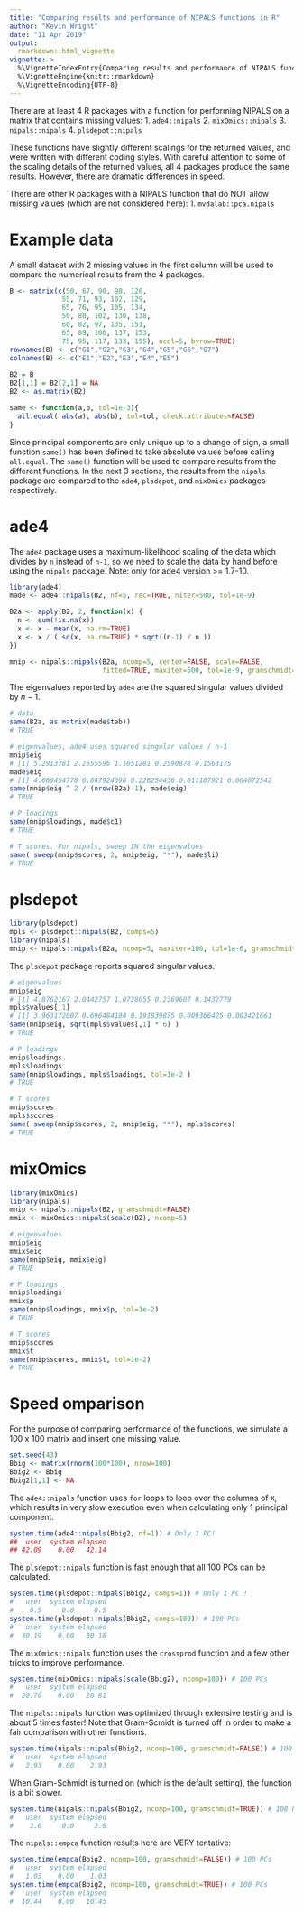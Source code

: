 ```yaml
---
title: "Comparing results and performance of NIPALS functions in R"
author: "Kevin Wright"
date: "11 Apr 2019"
output:
  rmarkdown::html_vignette
vignette: >
  %\VignetteIndexEntry{Comparing results and performance of NIPALS functions in R}
  %\VignetteEngine{knitr::rmarkdown} 
  %\VignetteEncoding{UTF-8}
---
```


There are at least 4 R packages with a function for performing NIPALS on a matrix that contains missing values:
1. `ade4::nipals`
2. `mixOmics::nipals`
3. `nipals::nipals`
4. `plsdepot::nipals`

These functions have slightly different scalings for the returned values, and were written with different coding styles. With careful attention to some of the scaling details of the returned values, all 4 packages produce the same results.  However, there are dramatic differences in speed.

There are other R packages with a NIPALS function that do NOT allow missing values (which are not considered here):
1. `mvdalab::pca.nipals`

# Example data

A small dataset with 2 missing values in the first column will be used to compare the numerical results from the 4 packages.

```r
B <- matrix(c(50, 67, 90, 98, 120,
             55, 71, 93, 102, 129,
             65, 76, 95, 105, 134,
             50, 80, 102, 130, 138,
             60, 82, 97, 135, 151,
             65, 89, 106, 137, 153,
             75, 95, 117, 133, 155), ncol=5, byrow=TRUE)
rownames(B) <- c("G1","G2","G3","G4","G5","G6","G7")
colnames(B) <- c("E1","E2","E3","E4","E5")
 
B2 = B
B2[1,1] = B2[2,1] = NA
B2 <- as.matrix(B2)

same <- function(a,b, tol=1e-3){
  all.equal( abs(a), abs(b), tol=tol, check.attributes=FALSE)
}
```

Since principal components are only unique up to a change of sign, a small function `same()` has been defined to take absolute values before calling `all.equal`. The `same()` function will be used to compare results from the different functions.  In the next 3 sections, the results from the `nipals` package are compared to the `ade4`, `plsdepot`, and `mixOmics` packages respectively.

# ade4

The `ade4` package uses a maximum-likelihood scaling of the data which divides by `n` instead of `n-1`, so we need to scale the data by hand before using the `nipals` package. Note: only for ade4 version >= 1.7-10.

```r
library(ade4)
made <- ade4::nipals(B2, nf=5, rec=TRUE, niter=500, tol=1e-9)

B2a <- apply(B2, 2, function(x) {
  n <- sum(!is.na(x))
  x <- x - mean(x, na.rm=TRUE)
  x <- x / ( sd(x, na.rm=TRUE) * sqrt((n-1) / n ))
})

mnip <- nipals::nipals(B2a, ncomp=5, center=FALSE, scale=FALSE, 
                       fitted=TRUE, maxiter=500, tol=1e-9, gramschmidt=FALSE)
```

The eigenvalues reported by `ade4` are the squared singular values divided by $n-1$.

```r
# data
same(B2a, as.matrix(made$tab))
# TRUE

# eigenvalues, ade4 uses squared singular values / n-1
mnip$eig
# [1] 5.2913781 2.2555596 1.1651281 0.2590878 0.1563175
made$eig
# [1] 4.666454778 0.847924398 0.226254436 0.011187921 0.004072542
same(mnip$eig ^ 2 / (nrow(B2a)-1), made$eig)
# TRUE

# P loadings
same(mnip$loadings, made$c1)
# TRUE

# T scores. For nipals, sweep IN the eigenvalues
same( sweep(mnip$scores, 2, mnip$eig, "*"), made$li)
# TRUE

```

# plsdepot

```r
library(plsdepot)
mpls <- plsdepot::nipals(B2, comps=5)
library(nipals)
mnip <- nipals::nipals(B2a, ncomp=5, maxiter=100, tol=1e-6, gramschmidt=FALSE)
```

The `plsdepot` package reports squared singular values.

```r
# eigenvalues
mnip$eig
# [1] 4.8762167 2.0442757 1.0728055 0.2369607 0.1432779
mpls$values[,1]
# [1] 3.963172007 0.696484184 0.191839875 0.009366425 0.003421661
same(mnip$eig, sqrt(mpls$values[,1] * 6) )
# TRUE

# P loadings
mnip$loadings
mpls$loadings
same(mnip$loadings, mpls$loadings, tol=1e-2 )
# TRUE

# T scores
mnip$scores
mpls$scores
same( sweep(mnip$scores, 2, mnip$eig, "*"), mpls$scores)
# TRUE
```

# mixOmics

```r
library(mixOmics)
library(nipals)
mnip <- nipals::nipals(B2, gramschmidt=FALSE)
mmix <- mixOmics::nipals(scale(B2), ncomp=5)
```

```r
# eigenvalues
mnip$eig
mmix$eig
same(mnip$eig, mmix$eig)
# TRUE

# P loadings
mnip$loadings
mmix$p
same(mnip$loadings, mmix$p, tol=1e-2)
# TRUE

# T scores
mnip$scores
mmix$t
same(mnip$scores, mmix$t, tol=1e-2)
# TRUE
```

# Speed omparison

For the purpose of comparing performance of the functions, we simulate a 100 x 100 matrix and insert one missing value.

```r
set.seed(43)
Bbig <- matrix(rnorm(100*100), nrow=100)
Bbig2 <- Bbig
Bbig2[1,1] <- NA
```

The `ade4::nipals` function uses `for` loops to loop over the columns of `X`, which results in very slow execution even when calculating only 1 principal component.

```r
system.time(ade4::nipals(Bbig2, nf=1)) # Only 1 PC!
##  user  system elapsed 
## 42.09    0.00   42.14 
```

The `plsdepot::nipals` function is fast enough that all 100 PCs can be calculated.

```r
system.time(plsdepot::nipals(Bbig2, comps=1)) # Only 1 PC !
#   user  system elapsed 
#    0.5     0.0     0.5
system.time(plsdepot::nipals(Bbig2, comps=100)) # 100 PCs
#   user  system elapsed 
#  30.19    0.00   30.18 
```

The `mixOmics::nipals` function uses the `crossprod` function and a few other tricks to improve performance.

```r
system.time(mixOmics::nipals(scale(Bbig2), ncomp=100)) # 100 PCs
#   user  system elapsed 
#  20.70    0.00   20.81 
```

The `nipals::nipals` function was optimized through extensive testing and is about 5 times faster! Note that Gram-Scmidt is turned off in order to make a fair comparison with other functions.

```r
system.time(nipals::nipals(Bbig2, ncomp=100, gramschmidt=FALSE)) # 100 PCs
#   user  system elapsed 
#   2.93    0.00    2.93
```

When Gram-Schmidt is turned on (which is the default setting), the function is a bit slower.

```r
system.time(nipals::nipals(Bbig2, ncomp=100, gramschmidt=TRUE)) # 100 PCs
#   user  system elapsed 
#    3.6     0.0     3.6 
```

The `nipals::empca` function results here are VERY tentative:
```r
system.time(empca(Bbig2, ncomp=100, gramschmidt=FALSE)) # 100 PCs
#   user  system elapsed 
#   1.03    0.00    1.03 
system.time(empca(Bbig2, ncomp=100, gramschmidt=TRUE)) # 100 PCs
#   user  system elapsed 
#  10.44    0.00   10.45 
```

